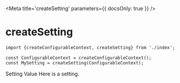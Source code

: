 
<Meta title='createSetting' parameters={{ docsOnly: true }} />

# createSetting

```tsx
import {createConfigurableContext, createSetting} from './index';

const ConfigurableContext = createConfigurableContext();
const MySetting = createSetting(ConfigurableContext);
```


<Canvas>
  <Story name='Basic Example'>
    <ConfigurableContext>
      <MySetting>Setting Value</MySetting>
      Here is a setting.
    </ConfigurableContext>
  </Story>
</Canvas>
